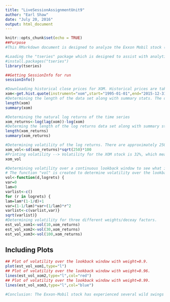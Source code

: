 ```yaml
---
title: "LiveSessionAssignmentUnit9"
author: "Earl Shaw"
date: "July 20, 2016"
output: html_document
---
```


```r
knitr::opts_chunk$set(echo = TRUE)
##Purpose
#This RMarkdown document is designed to analyze the Exxon Mobil stock (XOM). Analysis includes a calculation of log returns, a single volatility measure and a volatility measure with three different decay factors, along with plots illustrating varying degrees of volatility, given the decay changes.

#Loading the "tseries" package which is designed to assist with analytic research and forecasts associated with time series data.
#install.packages("tseries")
library(tseries)

##Getting SessionInfo for run
sessionInfo()

#Downloading historical close prices for XOM. Historical prices are taken from www.yahoo.com and represent the daily closing price. The date range of the data is from January 1, 1995 to December 31, 2015.
xom<-get.hist.quote(instrument="xom",start="1995-01-01",end="2015-12-31",quote="Close","yahoo")
#Determining the length of the data set along with summary stats. The data set contains 5,288 records.
length(xom)
summary(xom)

#Determining the natural log returns of the time series
xom_returns<-log(lag(xom))-log(xom)
#Determing the length of the log returns data set along with summary stats. It contains 5,287 records.
length(xom_returns)
summary(xom_returns)

#Determining volatility of the log returns. There are approximately 250 trading days in a year on average, so 250 is used in determining annual volatility.
xom_vol<-sd(xom_returns)*sqrt(250)*100
#Printing volatility --> Volatility for the XOM stock is 32%, which means that in about one year, the price of XOM stock will have fallen/risen by ~32% from its current price.
xom_vol

#Determining volatility over a continuous lookback window to see what it looks like over time.
# The function "vol" is created to determine volatility over the lookback window.
vol<-function(d,logrets) {
var=0
lam=0
varlist<-c()
for (r in logrets) {
lam=lam*(1-1/d)+1
var=(1-1/lam)*var+(1/lam)*r^2
varlist<-c(varlist,var)}
sqrt(varlist)}
#Determining volatility for three different weights/deceay factors.
est_vol_xom1<-vol(10,xom_returns)
est_vol_xom2<-vol(30,xom_returns)
est_vol_xom3<-vol(100,xom_returns)
```

## Including Plots
```r
## Plot of volatility over the lookback window with weight=0.9.
plot(est_vol_xom1,type="l")
## Plot of volatility over the lookback window with weight=0.96.
lines(est_vol_xom2,type="l",col="red")
## Plot of volatility over the lookback window with weight=0.99.
lines(est_vol_xom3,type="l",col="blue")

#Conclusion: The Exxon-Mobil stock has experienced several wild swings in price over the past 20 years, which can be seen in the provided plots of volatility for the stock. The increasing weights appear to smooth out the volatiliity such that it doesn't appear as severe as it did initially. 
```
